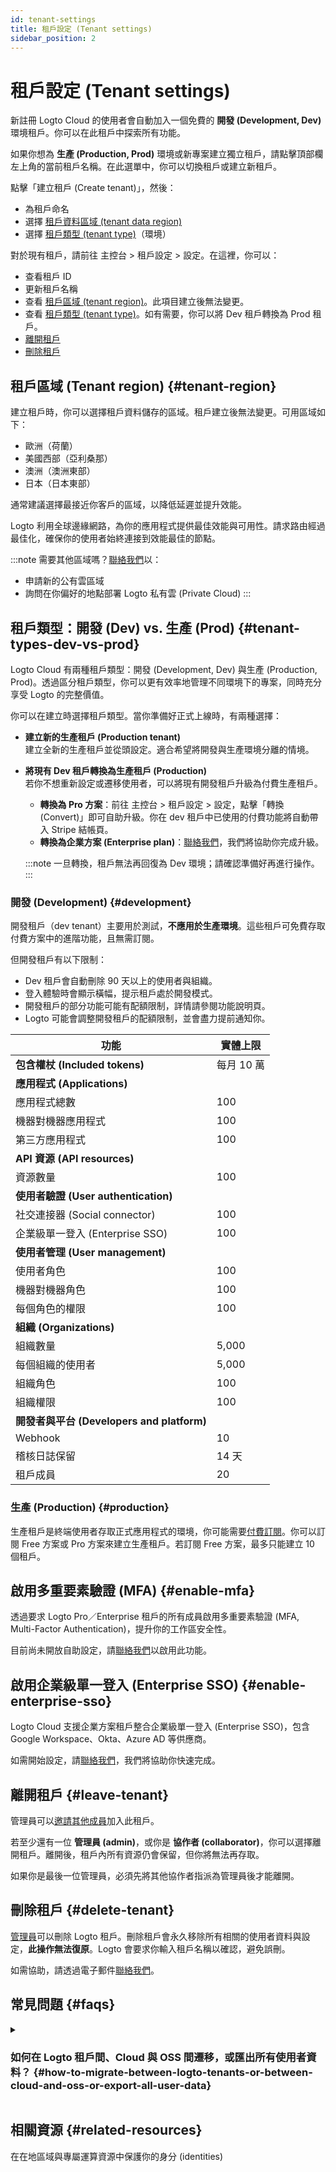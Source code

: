 ```yaml
---
id: tenant-settings
title: 租戶設定 (Tenant settings)
sidebar_position: 2
---
```


# 租戶設定 (Tenant settings)

新註冊 Logto Cloud 的使用者會自動加入一個免費的 **開發 (Development, Dev)** 環境租戶。你可以在此租戶中探索所有功能。

如果你想為 **生產 (Production, Prod)** 環境或新專案建立獨立租戶，請點擊頂部欄左上角的當前租戶名稱。在此選單中，你可以切換租戶或建立新租戶。

點擊「建立租戶 (Create tenant)」，然後：

- 為租戶命名
- 選擇 [租戶資料區域 (tenant data region)](#tenant-region)
- 選擇 [租戶類型 (tenant type)](#tenant-types-dev-vs-prod)（環境）

對於現有租戶，請前往 <CloudLink to="/settings">主控台 > 租戶設定 > 設定</CloudLink>。在這裡，你可以：

- 查看租戶 ID
- 更新租戶名稱
- 查看 [租戶區域 (tenant region)](#tenant-region)。此項目建立後無法變更。
- 查看 [租戶類型 (tenant type)](#tenant-types-dev-vs-prod)。如有需要，你可以將 Dev 租戶轉換為 Prod 租戶。
- [離開租戶](#leave-tenant)
- [刪除租戶](#delete-tenant)

## 租戶區域 (Tenant region) \{#tenant-region}

建立租戶時，你可以選擇租戶資料儲存的區域。租戶建立後無法變更。可用區域如下：

- 歐洲（荷蘭）
- 美國西部（亞利桑那）
- 澳洲（澳洲東部）
- 日本（日本東部）

通常建議選擇最接近你客戶的區域，以降低延遲並提升效能。

Logto 利用全球邊緣網路，為你的應用程式提供最佳效能與可用性。請求路由經過最佳化，確保你的使用者始終連接到效能最佳的節點。

:::note
需要其他區域嗎？[聯絡我們](https://logto.io/contact)以：

- 申請新的公有雲區域
- 詢問在你偏好的地點部署 Logto 私有雲 (Private Cloud)
  :::

## 租戶類型：開發 (Dev) vs. 生產 (Prod) \{#tenant-types-dev-vs-prod}

Logto Cloud 有兩種租戶類型：開發 (Development, Dev) 與生產 (Production, Prod)。透過區分租戶類型，你可以更有效率地管理不同環境下的專案，同時充分享受 Logto 的完整價值。

你可以在建立時選擇租戶類型。當你準備好正式上線時，有兩種選擇：

- **建立新的生產租戶 (Production tenant)**  
  建立全新的生產租戶並從頭設定。適合希望將開發與生產環境分離的情境。
- **將現有 Dev 租戶轉換為生產租戶 (Production)**  
  若你不想重新設定或遷移使用者，可以將現有開發租戶升級為付費生產租戶。

  - **轉換為 Pro 方案**：前往 <CloudLink to="/tenant-settings/settings">主控台 > 租戶設定 > 設定</CloudLink>，點擊「轉換 (Convert)」即可自助升級。你在 dev 租戶中已使用的付費功能將自動帶入 Stripe 結帳頁。
  - **轉換為企業方案 (Enterprise plan)**：[聯絡我們](https://logto.io/contact)，我們將協助你完成升級。

  :::note
  一旦轉換，租戶無法再回復為 Dev 環境；請確認準備好再進行操作。
  :::

### 開發 (Development) \{#development}

開發租戶（dev tenant）主要用於測試，**不應用於生產環境**。這些租戶可免費存取付費方案中的進階功能，且無需訂閱。

但開發租戶有以下限制：

- Dev 租戶會自動刪除 90 天以上的使用者與組織。
- 登入體驗時會顯示橫幅，提示租戶處於開發模式。
- 開發租戶的部分功能可能有配額限制，詳情請參閱功能說明頁。
- Logto 可能會調整開發租戶的配額限制，並會盡力提前通知你。

| 功能                                       | 實體上限   |
| ------------------------------------------ | ---------- |
| **包含權杖 (Included tokens)**             | 每月 10 萬 |
| **應用程式 (Applications)**                |
| 應用程式總數                               | 100        |
| 機器對機器應用程式                         | 100        |
| 第三方應用程式                             | 100        |
| **API 資源 (API resources)**               |            |
| 資源數量                                   | 100        |
| **使用者驗證 (User authentication)**       |            |
| 社交連接器 (Social connector)              | 100        |
| 企業級單一登入 (Enterprise SSO)            | 100        |
| **使用者管理 (User management)**           |            |
| 使用者角色                                 | 100        |
| 機器對機器角色                             | 100        |
| 每個角色的權限                             | 100        |
| **組織 (Organizations)**                   |            |
| 組織數量                                   | 5,000      |
| 每個組織的使用者                           | 5,000      |
| 組織角色                                   | 100        |
| 組織權限                                   | 100        |
| **開發者與平台 (Developers and platform)** |            |
| Webhook                                    | 10         |
| 稽核日誌保留                               | 14 天      |
| 租戶成員                                   | 20         |

### 生產 (Production) \{#production}

生產租戶是終端使用者存取正式應用程式的環境，你可能需要[付費訂閱](https://logto.io/pricing)。你可以訂閱 Free 方案或 Pro 方案來建立生產租戶。若訂閱 Free 方案，最多只能建立 10 個租戶。

## 啟用多重要素驗證 (MFA) \{#enable-mfa}

透過要求 Logto Pro／Enterprise 租戶的所有成員啟用多重要素驗證 (MFA, Multi-Factor Authentication)，提升你的工作區安全性。

目前尚未開放自助設定，請[聯絡我們](https://logto.io/contact)以啟用此功能。

## 啟用企業級單一登入 (Enterprise SSO) \{#enable-enterprise-sso}

Logto Cloud 支援企業方案租戶整合企業級單一登入 (Enterprise SSO)，包含 Google Workspace、Okta、Azure AD 等供應商。

如需開始設定，請[聯絡我們](https://logto.io/contact)，我們將協助你快速完成。

## 離開租戶 \{#leave-tenant}

管理員可以[邀請其他成員](/logto-cloud/tenant-member-management)加入此租戶。

若至少還有一位 **管理員 (admin)**，或你是 **協作者 (collaborator)**，你可以選擇離開租戶。離開後，租戶內所有資源仍會保留，但你將無法再存取。

如果你是最後一位管理員，必須先將其他協作者指派為管理員後才能離開。

## 刪除租戶 \{#delete-tenant}

[管理員](/logto-cloud/tenant-member-management#invite-collaborators)可以刪除 Logto 租戶。刪除租戶會永久移除所有相關的使用者資料與設定，**此操作無法復原**。Logto 會要求你輸入租戶名稱以確認，避免誤刪。

如需協助，請透過電子郵件[聯絡我們](https://logto.io/contact)。

## 常見問題 \{#faqs}

<details>
<summary>

### 如何在 Logto 租戶間、Cloud 與 OSS 間遷移，或匯出所有使用者資料？ \{#how-to-migrate-between-logto-tenants-or-between-cloud-and-oss-or-export-all-user-data}

</summary>

你目前可以自行將 **開發 (Development)** 租戶轉換為付費方案的 **生產 (Production)** 租戶。[了解詳情](#tenant-types-dev-vs-prod)

但 Logto Cloud 與 OSS 版本間（包含所有設定與使用者資料）的自助遷移尚未支援。如需此服務，請[聯絡 Logto 團隊](https://logto.io/contact)討論你的選項。

如果你計畫停止在某專案中使用 Logto Cloud，Logto 可協助你匯出所有使用者資料。請[聯絡我們](https://logto.io/contact)。

</details>

## 相關資源 \{#related-resources}

<Url href="https://blog.logto.io/data-region-resources">
  在在地區域與專屬運算資源中保護你的身分 (identities)
</Url>
